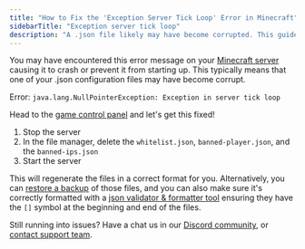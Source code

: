 ```yaml
---
title: "How to Fix the 'Exception Server Tick Loop' Error in Minecraft"
sidebarTitle: "Exception server tick loop"
description: "A .json file likely may have become corrupted. This guide shows you how to fix this common error server owners face for a Minecraft server."
---
```


You may have encountered this error message on your [Minecraft server](https://berrybyte.net/minecraft) causing it to crash or prevent it from starting up. This typically means that one of your .json configuration files may have become corrupt.

Error: `java.lang.NullPointerException: Exception in server tick loop` 

Head to the [game control panel](https://game.berrybyte.net) and let's get this fixed!

1. Stop the server
2. In the file manager, delete the `whitelist.json`, `banned-player.json`, and the `banned-ips.json`
3. Start the server

This will regenerate the files in a correct format for you. Alternatively, you can [restore a backup](../../../lime/backups#mounting) of those files, and you can also make sure it's correctly formatted with a [json validator & formatter tool](https://jsonlint.com/) ensuring they have the `[]` symbol at the beginning and end of the files.


Still running into issues? Have a chat us in our [Discord community](https://berrybyte.net/discord), or [contact support team](https://berrybyte.net/support).